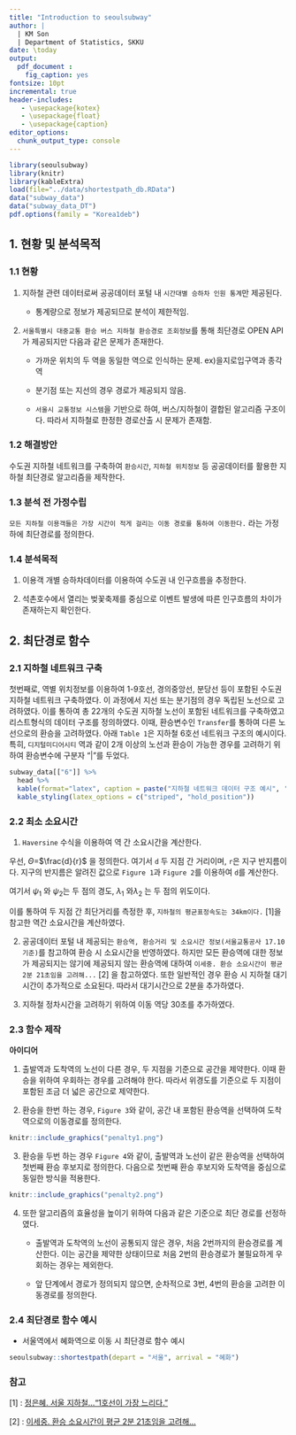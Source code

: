 ```yaml
---
title: "Introduction to seoulsubway"
author: |
  | KM Son
  | Department of Statistics, SKKU
date: \today
output: 
  pdf_document :
    fig_caption: yes
fontsize: 10pt
incremental: true
header-includes:
   - \usepackage{kotex}
   - \usepackage{float}
   - \usepackage{caption}
editor_options: 
  chunk_output_type: console
---
```

```r
library(seoulsubway)
library(knitr)
library(kableExtra)
load(file="../data/shortestpath_db.RData")
data("subway_data")
data("subway_data_DT")
pdf.options(family = "Korea1deb")
```


## 1. 현황 및 분석목적

### 1.1 현황

1. 지하철 관련 데이터로써 공공데이터 포털 내 `시간대별 승하차 인원 통계`만 제공된다.

    * 통계량으로 정보가 제공되므로 분석이 제한적임.

2. `서울특별시 대중교통 환승 버스 지하철 환승경로 조회정보`를 통해 최단경로 OPEN API가 제공되지만 다음과 같은 문제가 존재한다.
  
    * 가까운 위치의 두 역을 동일한 역으로 인식하는 문제. ex)을지로입구역과 종각역
  
    * 분기점 또는 지선의 경우 경로가 제공되지 않음.
  
    * `서울시 교통정보 시스템`을 기반으로 하여, 버스/지하철이 결합된 알고리즘 구조이다. 따라서 지하철로 한정한 경로산출 시 문제가 존재함. 


### 1.2 해결방안

수도권 지하철 네트워크를 구축하여 `환승시간`, `지하철 위치정보` 등 공공데이터를 활용한 지하철 최단경로 알고리즘을 제작한다.

### 1.3 분석 전 가정수립

`모든 지하철 이용객들은 가장 시간이 적게 걸리는 이동 경로를 통하여 이동한다.`
라는 가정 하에 최단경로를 정의한다.

### 1.4 분석목적 

1. 이용객 개별 승하차데이터를 이용하여 수도권 내 인구흐름을 추정한다.

2. 석촌호수에서 열리는 벚꽃축제를 중심으로 이벤트 발생에 따른 인구흐름의 차이가 존재하는지 확인한다.

## 2. 최단경로 함수

### 2.1 지하철 네트워크 구축 

 첫번째로, 역별 위치정보를 이용하여 1-9호선, 경의중앙선, 분당선 등이 포함된 수도권 지하철 네트워크 구축하였다. 이 과정에서 지선 또는 분기점의 경우 독립된 노선으로 고려하였다. 이를 통하여 총 22개의 수도권 지하철 노선이 포함된 네트워크를 구축하였고 리스트형식의 데이터 구조를 정의하였다. 이때, 환승변수인 `Transfer`를 통하여 다른 노선으로의 환승을 고려하였다. 
아래 `Table 1`은 지하철 6호선 네트워크 구조의 예시이다. 특히, `디지털미디어시티` 역과 같이 2개 이상의 노선과 환승이 가능한 경우를 고려하기 위하여 환승변수에 구분자 "|"를 두었다. 

```r
subway_data[["6"]] %>%
  head %>% 
  kable(format="latex", caption = paste("지하철 네트워크 데이터 구조 예시", '(6호선)')) %>%
  kable_styling(latex_options = c("striped", "hold_position"))
```


### 2.2 최소 소요시간 

1. `Haversine` 수식을 이용하여 역 간 소요시간을 계산한다.

 우선, $\Theta$=$\frac{d}{r}$ 을 정의한다. 여기서 `d` 두 지점 간 거리이며, `r`은 지구 반지름이다. 지구의 반지름은 알려진 값으로 `Figure 1`과 `Figure 2`를 이용하여 `d`를 계산한다.

\begin{figure}[h]
\[ 
hav(\Theta)  =  hav(\psi_2 - \psi_1) + cos(\psi_1)cos(\psi_2)hav(\lambda_2 - \lambda_1)
\]
\captionof{figure}{fomula of Haversine}
\end{figure}


여기서 $\psi_{1}$ 와 $\psi_{2}$는 두 점의 경도, $\lambda_1$ 와$\lambda_2$ 는 두 점의 위도이다. 

\begin{figure}[h]
\[ 
d = 2rarcsin(\sqrt{ hav(\Theta)  =  hav(\psi_2 - \psi_1) + cos(\psi_1)cos(\psi_2)hav(\lambda_2 - \lambda_1)}) 
\] 
\captionof{figure}{distance with Haversine formula}
\end{figure}

이를 통하여 두 지점 간 최단거리를 측정한 후, `지하철의 평균표정속도는 34km이다.` [1]을 참고한 역간 소요시간을 계산하였다. 

2. 공공데이터 포털 내 제공되는 `환승역, 환승거리 및 소요시간 정보(서울교통공사 17.10 기준)`를 참고하여 환승 시 소요시간을 반영하였다. 하지만 모든 환승역에 대한 정보가 제공되지는 않기에 제공되지 않는 환승역에 대하여 `이세중. 환승 소요시간이 평균 2분 21초임을 고려해...` [2] 을 참고하였다. 또한 일반적인 경우 환승 시 지하철 대기시간이 추가적으로 소요된다. 따라서 대기시간으로 2분을 추가하였다.

3. 지하철 정차시간을 고려하기 위하여 이동 역당 30초를 추가하였다.

### 2.3 함수 제작

**아이디어**

1. 출발역과 도착역의 노선이 다른 경우, 두 지점을 기준으로 공간을 제약한다. 이때 환승을 위하여 우회하는 경우를 고려해야 한다. 따라서 위경도를 기준으로 두 지점이 포함된 조금 더 넓은 공간으로 제약한다.

2. 환승을 한번 하는 경우, `Figure 3`와 같이, 공간 내 포함된 환승역을 선택하여 도착역으로의 이동경로를 정의한다.

```r
knitr::include_graphics("penalty1.png")
```

3. 환승을 두번 하는 경우 `Figure 4`와 같이, 출발역과 노선이 같은 환승역을 선택하여 첫번째 환승 후보지로 정의한다. 다음으로 첫번째 환승 후보지와 도착역을 중심으로 동일한 방식을 적용한다.

```r
knitr::include_graphics("penalty2.png")
```

4. 또한 알고리즘의 효율성을 높이기 위하여 다음과 같은 기준으로 최단 경로를 선정하였다. 

    * 출발역과 도착역의 노선이 공통되지 않은 경우, 처음 2번까지의 환승경로를 계산한다. 이는 공간을 제약한 상태이므로 처음 2번의 환승경로가 불필요하게 우회하는 경우는 제외한다.

    * 앞 단계에서 경로가 정의되지 않으면, 순차적으로 3번, 4번의 환승을 고려한 이동경로를 정의한다.
    

### 2.4 최단경로 함수 예시

* 서울역에서 혜화역으로 이동 시 최단경로 함수 예시

```r
seoulsubway::shortestpath(depart = "서울", arrival = "혜화")
```

### 참고 

[1] : [정은혜. 서울 지하철...“1호선이 가장 느리다.” ](https://www.insight.co.kr/newsRead.php?ArtNo=54171)

[2] : [이세중. 환승 소요시간이 평균 2분 21초임을 고려해...](http://news.kbs.co.kr/news/view.do?ncd=3501669)







